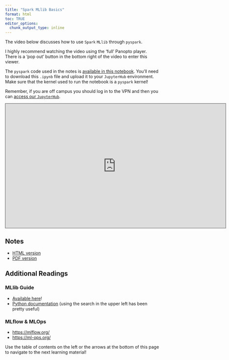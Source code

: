 ```yaml
---
title: "Spark MLlib Basics"
format: html
toc: TRUE
editor_options: 
  chunk_output_type: inline
---
```


The video below discusses how to use `Spark` `MLlib` through `pyspark`.

I highly recommend watching the video using the 'full' Panopto player. There is a 'pop out' button in the bottom right of the video to enter this viewer.

The `pyspark` code used in the notes is <a href = "MLlib_MLflow.ipynb" target = "_blank">available in this notebook</a>. You'll need to download this `.ipynb` file and upload it to your `JupyterHub` environment. Make sure that the kernel used to run the notebook is a `pyspark` kernel!

Remember, if you are off campus you should log in to the VPN and then you can [access our `JupyterHub`](https://jhub.cos.ncsu.edu/).

```{=html}
<iframe src="https://ncsu.hosted.panopto.com/Panopto/Pages/Embed.aspx?id=58e1105e-79b7-40f3-b371-b2a0017fa370&autoplay=false&offerviewer=true&showtitle=true&showbrand=true&captions=false&interactivity=all" height="405" width="720" style="border: 1px solid #464646;" allowfullscreen allow="autoplay" aria-label="Panopto Embedded Video Player" aria-description="10-Spark MLlib Basics" ></iframe>
```

## Notes

- <a href = "10-MLlibBasics.html" target = "_blank">HTML version</a>
- <a href = "PDFs/10-MLlibBasics.pdf" target = "_blank">PDF version</a>

## Additional Readings

### MLlib Guide

- <a href="https://spark.apache.org/docs/3.2.1/ml-guide.html" target="_blank">Available here</a>!
- <a href="https://spark.apache.org/docs/3.2.1/api/python/reference/pyspark.ml.html" target="_blank">Python documentation</a>&nbsp;(using the search in the upper left has been pretty useful)

### MLflow &amp; MLOps

- <a href="https://mlflow.org/" target="_blank">https://mlflow.org/</a><br>
- <a href="https://ml-ops.org/" target="_blank">https://ml-ops.org/</a><br>

Use the table of contents on the left or the arrows at the bottom of this page to navigate to the next learning material!